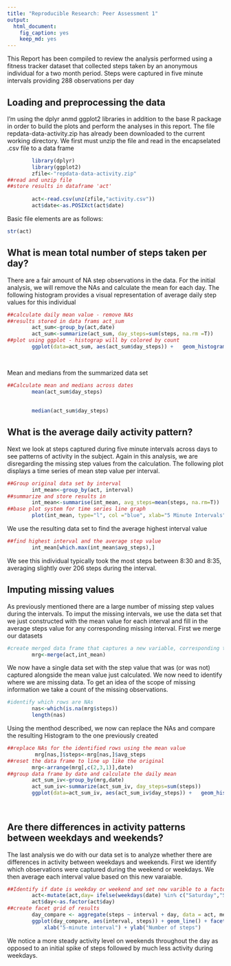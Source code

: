 ```yaml
---
title: "Reproducible Research: Peer Assessment 1"
output: 
  html_document:
    fig_caption: yes
    keep_md: yes
---
```

This Report has been compiled to review the analysis performed using a fitness tracker dataset that collected steps taken by an anonymous individual for a two month period.  Steps were captured in five minute intervals providing 288 observations per day

## Loading and preprocessing the data
I'm using the dplyr anmd ggplot2 libraries in addition to the base R package in order to build the plots and perform the analyses in this report.
The file repdata-data-activity.zip has already been downloaded to the current working directory.  We first must unzip the file and read in the encapselated .csv file to a data frame

```r
        library(dplyr)
        library(ggplot2)
        zfile<-"repdata-data-activity.zip"
##read and unzip file
##store results in dataframe 'act'        
        
        act<-read.csv(unz(zfile,"activity.csv"))
        act$date<-as.POSIXct(act$date)

```
Basic file elements are as follows:

```r
str(act)
```


## What is mean total number of steps taken per day?
There are a fair amount of NA step observations in the data.  For the initial analysis, we will remove the NAs and calculate the mean for each day.  The following histogram provides a visual representation of average daily step values for this individual

```r
##calculate daily mean value - remove NAs
##results stored in data frams act_sum
        act_sum<-group_by(act,date)
        act_sum<-summarize(act_sum, day_steps=sum(steps, na.rm =T))
##plot using ggplot - histograp will by colored by count        
        ggplot(data=act_sum, aes(act_sum$day_steps)) +   geom_histogram(aes(y =..count..,fill=..count..), 
                                                                        col="red", 
                                                                        bins=40)+labs(title="Histogram of Daily Steps") +labs(x="Daily Steps", y="Frequency")


```

Mean and medians from the summarized data set

```r
##Calculate mean and medians across dates       
        mean(act_sum$day_steps)
        
        
        median(act_sum$day_steps)

```



## What is the average daily activity pattern?
Next we look at steps captured during five minute intervals across days to see patterns of activity in the subject.  Again in this analysis, we are disregarding the missing step values from the calculation.  The following plot displays a time series of mean step value per interval.
```r
##Group original data set by interval
        int_mean<-group_by(act, interval)
##summarize and store results in
        int_mean<-summarise(int_mean, avg_steps=mean(steps, na.rm=T))
##base plot system for time series line graph        
        plot(int_mean, type="l", col ="blue", xlab="5 Minute Intervals", ylab="Step Count",main="Average Interval Step Count")

```
We use the resulting data set to find the average highest interval value

```r
##find highest interval and the average step value        
        int_mean[which.max(int_mean$avg_steps),]

```

We see this individual typically took the most steps between 8:30 and 8:35, averaging slightly over 206 steps during the interval.


## Imputing missing values
As previously mentioned there are a large number of missing step values during the intervals.  To imput the missing intervals, we use the data set that we just constructed with the mean value for each interval and fill in the average steps value for any corresponding missing interval.
First we merge our datasets
```r
#create merged data frame that captures a new variable, corresponding to the mean for the interval        
        mrg<-merge(act,int_mean)

```

We now have a single data set with the step value that was (or was not) captured alongside the mean value just calculated.  We now need to identify where we are missing data.  To get an idea of the scope of missing information we take a count of the missing observations.
```r
#identify which rows are NAs        
        nas<-which(is.na(mrg$steps))
        length(nas)

```


Using the menthod described, we now can replace the NAs and compare the resulting Histogram to the one previously created

```r
##replace NAs for the identified rows using the mean value       
         mrg[nas,]$steps<-mrg[nas,]$avg_steps
##reset the data frame to line up like the original
        mrg<-arrange(mrg[,c(2,3,1)],date)
##group data frame by date and calculate the daily mean      
        act_sum_iv<-group_by(mrg,date)
        act_sum_iv<-summarize(act_sum_iv, day_steps=sum(steps))
        ggplot(data=act_sum_iv, aes(act_sum_iv$day_steps)) +   geom_histogram(aes(y =..count..,fill=..count..), 
                                                                        col="red", 
                                                                        bins=40)+labs(title="Histogram of Daily Steps") + labs(x="Daily Steps", y="Frequency")
```



## Are there differences in activity patterns between weekdays and weekends?
The last analysis we do with our data set is to analyze whether there are differences in activity between weekdays and weekends.  First we identify which observations were captured during the weekend or weekdays.  We then average each interval value based on this new varaiable.

```r
##Identify if date is weekday or weekend and set new varible to a factor        
        act<-mutate(act,day= ifelse(weekdays(date) %in% c("Saturday","Sunday"),"Weekend","Weekday"))
        act$day<-as.factor(act$day)
##create facet grid of results        
        day_compare <- aggregate(steps ~ interval + day, data = act, mean)
        ggplot(day_compare, aes(interval, steps)) + geom_line() + facet_grid(day ~ .) + 
            xlab("5-minute interval") + ylab("Number of steps")

```



We notice a more steady activity level on weekends throughout the day as opposed to an initial spike of steps followed by much less activity during weekdays.

